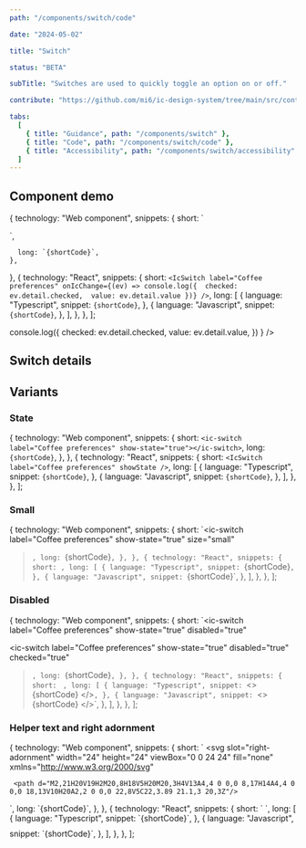 ```yaml
---
path: "/components/switch/code"

date: "2024-05-02"

title: "Switch"

status: "BETA"

subTitle: "Switches are used to quickly toggle an option on or off."

contribute: "https://github.com/mi6/ic-design-system/tree/main/src/content/structured/components/switch"

tabs:
  [
    { title: "Guidance", path: "/components/switch" },
    { title: "Code", path: "/components/switch/code" },
    { title: "Accessibility", path: "/components/switch/accessibility" },
  ]
---
```



## Component demo

  {
    technology: "Web component",
    snippets: {
      short: `<ic-switch label="Coffee preferences"></ic-switch>
<script>
  const switchEl = document.querySelector('ic-switch');
  switchEl.addEventListener('icChange', (ev) => {
    console.log({
      checked: ev.detail.checked,
      value: ev.detail.value
    })
  })
</script>`,
      long: `{shortCode}`,
    },
  },
  {
    technology: "React",
    snippets: {
      short: `<IcSwitch
  label="Coffee preferences"
  onIcChange={(ev) => console.log({ 
    checked: ev.detail.checked, 
    value: ev.detail.value
  })}
/>`,
      long: [
        {
          language: "Typescript",
          snippet: `{shortCode}`,
        },
        {
          language: "Javascript",
          snippet: `{shortCode}`,
        },
      ],
    },
  },
];

<ComponentPreview snippets={snippetsDefault}>
  <IcSwitch
    label="Coffee preferences"
    onIcChange={(ev) =>
      console.log({
        checked: ev.detail.checked,
        value: ev.detail.value,
      })
    }
  />
</ComponentPreview>

## Switch details

<ComponentDetails component="ic-switch" />

## Variants

### State

  {
    technology: "Web component",
    snippets: {
      short: `<ic-switch label="Coffee preferences" show-state="true"></ic-switch>`,
      long: `{shortCode}`,
    },
  },
  {
    technology: "React",
    snippets: {
      short: `<IcSwitch label="Coffee preferences" showState />`,
      long: [
        {
          language: "Typescript",
          snippet: `{shortCode}`,
        },
        {
          language: "Javascript",
          snippet: `{shortCode}`,
        },
      ],
    },
  },
];

<ComponentPreview snippets={snippetsState}>
  <IcSwitch label="Coffee preferences" showState />
</ComponentPreview>

### Small

  {
    technology: "Web component",
    snippets: {
      short: `<ic-switch
  label="Coffee preferences"
  show-state="true"
  size="small"
></ic-switch>`,
      long: `{shortCode}`,
    },
  },
  {
    technology: "React",
    snippets: {
      short: `<IcSwitch label="Coffee preferences" showState size="small"/>`,
      long: [
        {
          language: "Typescript",
          snippet: `{shortCode}`,
        },
        {
          language: "Javascript",
          snippet: `{shortCode}`,
        },
      ],
    },
  },
];

<ComponentPreview snippets={snippetsSmall}>
  <IcSwitch label="Coffee preferences" showState size="small" />
</ComponentPreview>

### Disabled

  {
    technology: "Web component",
    snippets: {
      short: `<ic-switch
  label="Coffee preferences"
  show-state="true"
  disabled="true"
></ic-switch>
<ic-switch
  label="Coffee preferences"
  show-state="true"
  disabled="true"
  checked="true"
></ic-switch>`,
      long: `{shortCode}`,
    },
  },
  {
    technology: "React",
    snippets: {
      short: `<IcSwitch label="Coffee preferences" showState disabled />
      <IcSwitch label="Coffee preferences" showState disabled checked />`,
      long: [
        {
          language: "Typescript",
          snippet: `<>
  {shortCode}
</>`,
        },
        {
          language: "Javascript",
          snippet: `<>
  {shortCode}
</>`,
        },
      ],
    },
  },
];

<ComponentPreview snippets={snippetsDisabled}>
  <div style={{ display: "flex", flexDirection: "column", gap: "8px" }}>
    <IcSwitch label="Coffee preferences" showState disabled />
    <IcSwitch label="Coffee preferences" showState disabled checked />
  </div>
</ComponentPreview>

### Helper text and right adornment

  {
    technology: "Web component",
    snippets: {
      short: `<ic-switch label="Coffee preferences" helper-text="Choose your coffee preferences">
  <svg
    slot="right-adornment"
    width="24"
    height="24"
    viewBox="0 0 24 24"
    fill="none"
    xmlns="http://www.w3.org/2000/svg"
  >
     <path d="M2,21H20V19H2M20,8H18V5H20M20,3H4V13A4,4 0 0,0 8,17H14A4,4 0 0,0 18,13V10H20A2,2 0 0,0 22,8V5C22,3.89 21.1,3 20,3Z"/>
  </svg>
</ic-switch>`,
      long: `{shortCode}`,
    },
  },
  {
    technology: "React",
    snippets: {
      short: `<IcSwitch label="Coffee preferences" helperText="Choose your coffee preferences">
  <SlottedSVG
    slot="right-adornment"
    width="24"
    height="24"
    viewBox="0 0 24 24"
    fill="none"
    xmlns="http://www.w3.org/2000/svg"
  >
    <path d="M2,21H20V19H2M20,8H18V5H20M20,3H4V13A4,4 0 0,0 8,17H14A4,4 0 0,0 18,13V10H20A2,2 0 0,0 22,8V5C22,3.89 21.1,3 20,3Z"/>
  </SlottedSVG>
</IcSwitch>`,
      long: [
        {
          language: "Typescript",
          snippet: `{shortCode}`,
        },
        {
          language: "Javascript",
          snippet: `{shortCode}`,
        },
      ],
    },
  },
];

<ComponentPreview snippets={snippetsHelperAndAdornment}>
  <IcSwitch
    label="Coffee preferences"
    helperText="Choose your coffee preferences"
  >
    <svg
      slot="right-adornment"
      width="24"
      height="24"
      viewBox="0 0 24 24"
      fill="none"
      xmlns="http://www.w3.org/2000/svg"
    >
      <path d="M2,21H20V19H2M20,8H18V5H20M20,3H4V13A4,4 0 0,0 8,17H14A4,4 0 0,0 18,13V10H20A2,2 0 0,0 22,8V5C22,3.89 21.1,3 20,3Z" />
    </svg>
  </IcSwitch>
</ComponentPreview>
